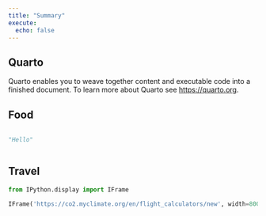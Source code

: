 ```yaml
---
title: "Summary"
execute:
  echo: false
---
```


## Quarto

Quarto enables you to weave together content and executable code into a finished document. To learn more about Quarto see <https://quarto.org>.

::: {.panel-tabset}


## Food

:::: {.columns}

::: {.column width="45%"}
```python
"Hello"
```
:::

::: {.column width="10%"}
<!-- empty column to create gap -->
:::

::: {.column width="45%"}
:::

::::

## Travel

```python
from IPython.display import IFrame

IFrame('https://co2.myclimate.org/en/flight_calculators/new', width=800, height=600)
```

:::
